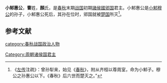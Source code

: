 '''小邾惠公'''，'''曹'''姓，'''顏'''氏，是[[春秋|春秋]]末期[[战国|战国]]初期[[諸侯國|諸侯國]][[郳国|郳国]]君主。小邾惠公是[[小邾穆公|小邾穆公]]的孙子，小邾惠公死后，其孙在位时，郳国就被[[楚国|楚国]]所灭<ref>《[[左传|左传]]注疏》：曾孙犁来，始见《[[春秋|春秋]]》，附从齐桓以尊周室，命为小邾子。穆公之孙惠公以下。《春秋》后六世而楚灭之。”</ref>。 

{{start box}}
{{s-before|[[小邾穆公|小邾穆公]]<br />此前世系失考}}
{{s-title|[[郳国|郳国]]君主|}}
{{s-after|此后世系失考}}
{{end box}}

==参考文献==
<references/>
[[category:春秋战国政治人物|category:春秋战国政治人物]]
[[Category:周朝诸侯国君主|Category:周朝诸侯国君主]]